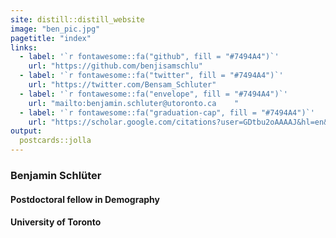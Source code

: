 ```yaml
---
site: distill::distill_website
image: "ben_pic.jpg"
pagetitle: "index"
links:
  - label: '`r fontawesome::fa("github", fill = "#7494A4")`'
    url: "https://github.com/benjisamschlu"
  - label: '`r fontawesome::fa("twitter", fill = "#7494A4")`'
    url: "https://twitter.com/Bensam_Schluter"
  - label: '`r fontawesome::fa("envelope", fill = "#7494A4")`'
    url: "mailto:benjamin.schluter@utoronto.ca    "
  - label: '`r fontawesome::fa("graduation-cap", fill = "#7494A4")`'
    url: "https://scholar.google.com/citations?user=GDtbu2oAAAAJ&hl=en&oi=ao"
output:
  postcards::jolla
---
```

  

### Benjamin Schlüter 
 
#### Postdoctoral fellow in Demography 

#### University of Toronto




